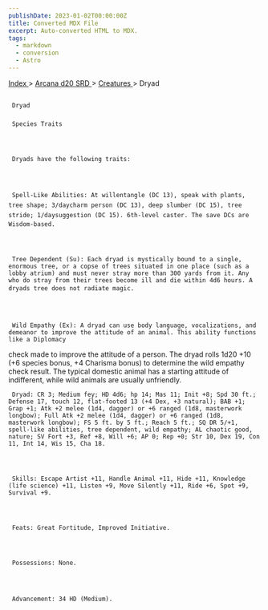 ```yaml
---
publishDate: 2023-01-02T00:00:00Z
title: Converted MDX File
excerpt: Auto-converted HTML to MDX.
tags:
  - markdown
  - conversion
  - Astro
---
```


[
Index
](-index) >
[
Arcana d20 SRD
](arcana-d20-srd-index) >
[
Creatures
](arcana-d20-srd-creatures-index) > Dryad

##

     Dryad

###

     Species Traits




     Dryads have the following traits:




     Spell-Like Abilities: At willentangle (DC 13), speak with plants, tree shape; 3/daycharm person (DC 13), deep slumber (DC 15), tree stride; 1/daysuggestion (DC 15). 6th-level caster. The save DCs are Wisdom-based.




     Tree Dependent (Su): Each dryad is mystically bound to a single, enormous tree, or a copse of trees situated in one place (such as a lobby atrium) and must never stray more than 300 yards from it. Any who do stray from their trees become ill and die within 4d6 hours. A dryads tree does not radiate magic.




     Wild Empathy (Ex): A dryad can use body language, vocalizations, and demeanor to improve the attitude of an animal. This ability functions like a Diplomacy

check made to improve the attitude of a person. The dryad rolls 1d20 +10 (+6 species bonus, +4 Charisma bonus) to determine the wild empathy check result. The typical domestic animal has a starting attitude of indifferent, while wild animals are usually unfriendly.

     Dryad: CR 3; Medium fey; HD 4d6; hp 14; Mas 11; Init +8; Spd 30 ft.; Defense 17, touch 12, flat-footed 13 (+4 Dex, +3 natural); BAB +1; Grap +1; Atk +2 melee (1d4, dagger) or +6 ranged (1d8, masterwork longbow); Full Atk +2 melee (1d4, dagger) or +6 ranged (1d8, masterwork longbow); FS 5 ft. by 5 ft.; Reach 5 ft.; SQ DR 5/+1, spell-like abilities, tree dependent, wild empathy; AL chaotic good, nature; SV Fort +3, Ref +8, Will +6; AP 0; Rep +0; Str 10, Dex 19, Con 11, Int 14, Wis 15, Cha 18.




     Skills: Escape Artist +11, Handle Animal +11, Hide +11, Knowledge (life science) +11, Listen +9, Move Silently +11, Ride +6, Spot +9, Survival +9.




     Feats: Great Fortitude, Improved Initiative.




     Possessions: None.




     Advancement: 34 HD (Medium).
